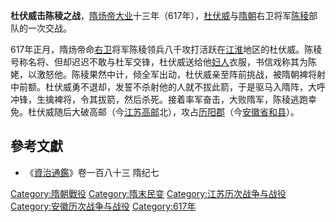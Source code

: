 '''杜伏威击陈稜之战'''，[[隋炀帝|隋炀帝]][[大业|大业]]十三年（617年），[[杜伏威|杜伏威]]与[[隋朝|隋朝]]右卫将军[[陈稜|陈稜]]部队的一次交战。

617年正月，隋炀帝命[[右卫|右卫]]将军陈稜领兵八千攻打活跃在[[江淮|江淮]]地区的杜伏威。陈稜号称名将、但却迟迟不敢与杜军交锋，杜伏威送给他[[妇人|妇人]]衣服，书信戏称其为陈姥，以激怒他。陈稜果然中计，倾全军出动，杜伏威亲至阵前挑战，被隋朝裨将射中前额。杜伏威勇不退却，发誓不杀射他的人就不拔此箭，于是驱马入隋阵，大呼冲锋，生擒裨将，令其拔箭，然后杀死。接着率军奋击，大败隋军，陈稜逃跑幸免。杜伏威随后大破高邮（今[[江苏|江苏]][[高邮|高邮]]北），攻占[[历阳郡|历阳郡]]（今[[安徽省|安徽省]][[和县|和县]]）。

==參考文獻==
*《[[資治通鑑|資治通鑑]]》卷一百八十三 隋纪七

{{DEFAULTSORT:D}}
[[Category:隋朝戰役|Category:隋朝戰役]]
[[Category:隋末民变|Category:隋末民变]]
[[Category:江苏历次战争与战役|Category:江苏历次战争与战役]]
[[Category:安徽历次战争与战役|Category:安徽历次战争与战役]]
[[Category:617年|Category:617年]]